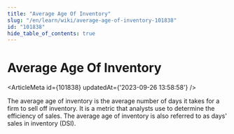 ```yaml
---
title: "Average Age Of Inventory"
slug: "/en/learn/wiki/average-age-of-inventory-101838"
id: "101838"
hide_table_of_contents: true
---
```



# Average Age Of Inventory

<ArticleMeta id={101838} updatedAt={'2023-09-26 13:58:58'} />
<div className='border-solid border-b border-t-0 my-4 border-[var(--ifm-color-gray-300)]' />

The average age of inventory is the average number of days it takes for a firm to sell off inventory. It is a metric that analysts use to determine the efficiency of sales. The average age of inventory is also referred to as days' sales in inventory (DSI).
